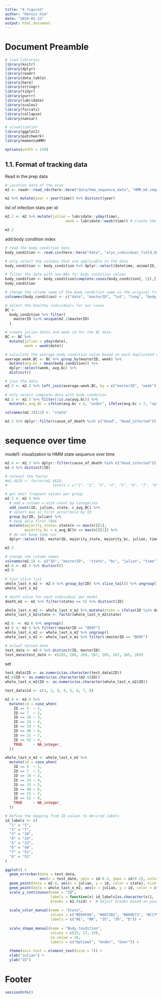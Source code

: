 ---
title: "4.figure3"
author: "Dennis Kim"
date: "2024-01-22"
output: html_document
---

# Document Preamble 
```{r preamble, message=FALSE, warning=FALSE}
# load libraries
library(knitr)
library(dplyr)
library(readr)
library(data.table)
library(here)
library(stringr)
library(tidyr)
library(purrr)
library(lubridate)
library(scales)
library(forcats)
library(collapse)
library(naniar)

# visualization 
library(ggplot2)
library(patchwork)
library(momentuHMM)

options(width = 150)
```

## 1.1. Format of tracking data

Read in the prep data
```{r read in prep data}
# Location data of the oryx 
m2 <- readr::read_rds(here::here("data/hmm_sequence_data", "HMM_m4_sequence.rds"))

m2 %>% mutate(year = year(time)) %>% distinct(year)
```

list of infection stats per id
```{r list of status}
m2.2 <- m2 %>% mutate(julian = lubridate::yday(time),
                            week = lubridate::week(time)) # create the week column

m2.2
```

add body condition index 
```{r body condition index}
# read the body condition data 
body_condition <- read.csv(here::here("data", "oryx_individual_field_data_122322.csv"))

# only select the columns that are applicable to the data 
body_condition <- body_condition %>% dplyr::select(datetime, animalID, lat, long, body_condition)

# filter the data with non-NAs for body condition values 
body_condition <- body_condition[complete.cases(body_condition[, 5]),]
body_condition

# change the column name of the body condition same as the original tracking data 
colnames(body_condition) <- c("date", "masterID", "lat", "long", "body_condition")

# select the healthy individuals for our cases 
BC <-
  body_condition %>% filter(
    masterID %in% unique(m2.2$masterID)
  )

# create julian dates and week id for the BC data
BC <- BC %>%
  mutate(julian = yday(date),
         week = week(date)) 

# calculate the average body condition value based on each duplicated week
average.week.BC <- BC %>% group_by(masterID, week) %>% 
  mutate(avg.bc = mean(body_condition)) %>% 
  dplyr::select(week, avg.bc) %>% 
  distinct()

# join the data
m2.3 <- m2.2 %>% left_join(average.week.BC, by = c("masterID", "week"))
  
# only select complete data with body condition
m2.3 <- m2.3 %>% filter(!is.na(avg.bc)) %>% 
  mutate(c_avg_BC = ifelse(avg.bc < 4, "under", ifelse(avg.bc < 7, "optimal", "over")) %>% as.factor(.))

colnames(m2.3)[12] <- "state"

m2.3 %>% dplyr::filter(cause_of_death %in% c("Dead", "Dead_infected")) 
```

# sequence over time 

model1: visualization to HMM state sequence over time 
```{r model1 state time visualization}
m2.4 <- m2.3 %>% dplyr::filter(cause_of_death %in% c("Dead_infected"))
m2.4 %>% distinct(ID)

# relevel the factor
#m2.4$ID <- factor(m2.4$ID, 
#                     levels = c("1", "2", "3", "4", "5", "6", "7", "8", "9", "10", "11", "12", "14", "15", "17", "18", "20", "21", "23", "24", "25", "26", "29", #"31", "36", "37", "39", "41", "42", "44", "47", "48", "51", "52", "53", "55", "56", "57", "58", "61", "65", "66", "68"))

# get most frequent values per group 
m2.5 <- m2.4 %>% 
  # add a column n with count by categories
  add_count(ID, julian, state, c_avg_BC) %>% 
  # select max or first occurrence by ID 
  group_by(ID, julian) %>% 
  # keep only first TRUE
  mutate(majority_state= state[n == max(n)][1],
         majority_bc = c_avg_BC[n == max(n)][1]) %>% 
  # do not keep temp var 
  dplyr::select(ID, masterID, majority_state, majority_bc, julian, time)

m2.5

# change the column names 
colnames(m2.5) <- c("ID", "masterID",  "state", "bc", "julian", "time")
m2.6 <- m2.5 %>% distinct()
m2.6
 
# last slice list 
whole_last_n_m2 <- m2.6 %>% group_by(ID) %>% slice_tail() %>% ungroup()
whole_last_n_m2 

# death value for each individual per model
death_m2 <- m2 %>% filter(states == 5) %>% distinct(ID)

whole_last_n_m2 <- whole_last_n_m2 %>% mutate(state = ifelse(ID %in% death_m2$ID, 5 , state))
whole_last_n_m2$state <- factor(whole_last_n_m2$state)
```

```{r model2 visualizations}
m2.6  <- m2.6 %>% ungroup() 
m2.6 <- m2.6 %>% filter(!masterID == "B69F")
whole_last_n_m2 <- whole_last_n_m2 %>% ungroup()
whole_last_n_m2 <- whole_last_n_m2 %>% filter(!masterID == "B69F")

# actual tested date 
test_data <- m2.6 %>% distinct(ID, masterID)
test_data$test_date <- c(265, 266, 269, 267, 265, 267, 265, 265)
```

set
```{r numbers}
test_data$ID <- as.numeric(as.character(test_data$ID))
m2.6$ID <- as.numeric(as.character(m2.6$ID))
whole_last_n_m2$ID <- as.numeric(as.character(whole_last_n_m2$ID))

test_data$id <- c(1, 2, 3, 4, 5, 6, 7, 8)

m2.6 <- m2.6 %>%
  mutate(id = case_when(
    ID == 5  ~ 1,
    ID == 7  ~ 2,
    ID == 10 ~ 3,
    ID == 24 ~ 4,
    ID == 33 ~ 5,
    ID == 40 ~ 6,
    ID == 51 ~ 7,
    ID == 52 ~ 8,
    TRUE     ~ NA_integer_
  ))

whole_last_n_m2 <- whole_last_n_m2 %>%
  mutate(id = case_when(
    ID == 5  ~ 1,
    ID == 7  ~ 2,
    ID == 10 ~ 3,
    ID == 24 ~ 4,
    ID == 33 ~ 5,
    ID == 40 ~ 6,
    ID == 51 ~ 7,
    ID == 52 ~ 8,
    TRUE     ~ NA_integer_
  ))
```

```{r figure visualization}
# Define the mapping from ID values to desired labels
id_labels <- c(
  "1" = "5",
  "2" = "7",
  "3" = "10",
  "4" = "24",
  "5" = "33",
  "6" = "40",
  "7" = "51",
  "8" = "52"
)

ggplot() +
  geom_errorbar(data = test_data, 
                aes(x = test_date, ymin = id-0.2, ymax = id+0.2), color="red", width=0, size=1) +
  geom_point(data = m2.6, aes(x = julian, y = id, color = state), size = 2) +
  geom_point(data = whole_last_n_m2, aes(x = julian, y = id, color = state, shape = bc), size = 2.5) +
  scale_y_continuous(name = "ID", 
                     labels = function(x) id_labels[as.character(x)],  # Use custom labels based on ID mapping
                     breaks = m2.6$id) +  # Adjust breaks based on your actual data
  
  scale_color_manual(name = "State",
                     values = c("#E69F00", "#0072B2", "#009E73", "#CC79A7", "black"),
                     labels = c("NE", "NR", "IE", "IR", "D")) +
  
  scale_shape_manual(name = "Body Condition",
                     values = c(15, 17, 19),
                     na.value = 16,
                     labels = c("Optimal", "Under", "Over")) +
  
  theme(axis.text = element_text(size = 7)) +
  xlab("Julian") +
  ylab("ID")
```


# Footer
```{r footer}
sessionInfo()
```
